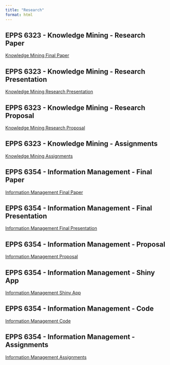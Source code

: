 ---
title: "Research"
format: html
---

## EPPS 6323 - Knowledge Mining - Research Paper

[Knowledge Mining Final Paper](pdfs/Pietrzak_FinalPaper.pdf)

## EPPS 6323 - Knowledge Mining - Research Presentation

[Knowledge Mining Research Presentation](pdfs/Pietrzak_Presentation.pdf)

## EPPS 6323 - Knowledge Mining - Research Proposal

[Knowledge Mining Research Proposal](pdfs/Pietrzak_Proposal.pdf)

## EPPS 6323 - Knowledge Mining - Assignments

[Knowledge Mining Assignments](pdfs/KM_%20Assignments.pdf)

## EPPS 6354 - Information Management - Final Paper

[Information Management Final Paper](pdfs/Iqbal_FinalReport.pdf)

## EPPS 6354 - Information Management - Final Presentation

[Information Management Final Presentation](pdfs/Iqbal_FinalPresentation.pdf)

## EPPS 6354 - Information Management - Proposal

[Information Management Proposal](pdfs/Iqbal_proposal.pdf)

## EPPS 6354 - Information Management - Shiny App

[Information Management Shiny App](https://alumnihw.shinyapps.io/shinyapp/)

## EPPS 6354 - Information Management - Code

[Information Management Code](https://github.com/Karimveljee/shinyapp)

## EPPS 6354 - Information Management - Assignments

[Information Management Assignments](pdfs/IM_Assignments.pdf)
